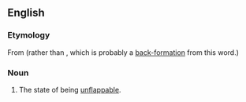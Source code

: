 ==English==

===Etymology===
From {{suffix|en|unflappable|ity}} (rather than {{prefix|en|un|flappability}}, which is probably a [[back-formation]] from this word.)

===Noun===
{{en-noun|-}}

# The state of being [[unflappable]].